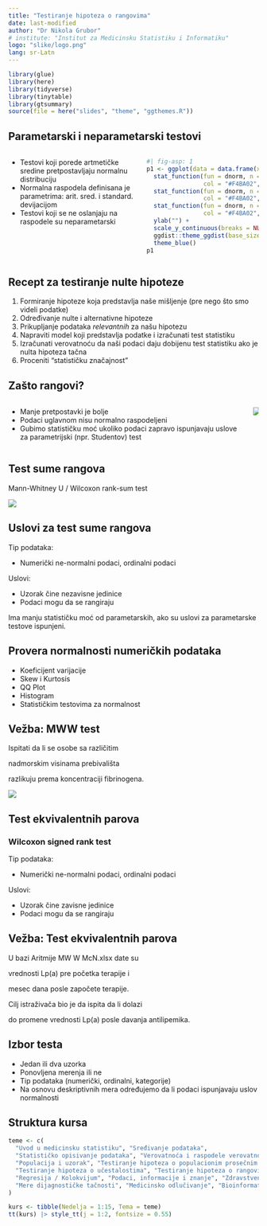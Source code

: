 ```yaml
---
title: "Testiranje hipoteza o rangovima"
date: last-modified
author: "Dr Nikola Grubor"
# institute: "Institut za Medicinsku Statistiku i Informatiku"
logo: "slike/logo.png"
lang: sr-Latn
---
```

```r
library(glue)
library(here)
library(tidyverse)
library(tinytable)
library(gtsummary)
source(file = here("slides", "theme", "ggthemes.R"))
```

## Parametarski i neparametarski testovi {.smaller}

:::: columns

::: {.column}

- Testovi koji porede artmetičke sredine pretpostavljaju normalnu distribuciju
- Normalna raspodela definisana je [parametrima]{.yellow}: arit. sred. i standard. devijacijom
- Testovi koji se ne oslanjaju na raspodele su [neparametarski]{.yellow}

:::

::: {.column}

```r
#| fig-asp: 1
p1 <- ggplot(data = data.frame(x = c(-5, 5)), aes(x)) +
  stat_function(fun = dnorm, n = 101, args = list(mean = 0, sd = 1),
                col = "#F4BA02", linewidth = 1) +
  stat_function(fun = dnorm, n = 101, args = list(mean = 0, sd = 2),
                col = "#F4BA02", linetype = 2, linewidth = 1) +
  stat_function(fun = dnorm, n = 101, args = list(mean = 0, sd = 3),
                col = "#F4BA02", linetype = 3, linewidth = 1) +
  ylab("") +
  scale_y_continuous(breaks = NULL) +
  ggdist::theme_ggdist(base_size = 18) +
  theme_blue()
p1
```


:::

::::

## Recept za testiranje nulte hipoteze

1. Formiranje [hipoteze]{.yellow} koja predstavlja naše mišljenje (pre nego što smo videli podatke)
2. Određivanje nulte i alternativne hipoteze
3. Prikupljanje podataka *relevantnih* za našu hipotezu
4. Napraviti model koji predstavlja podatke i izračunati [test statistiku]{.yellow}
5. Izračunati verovatnoću da naši podaci daju dobijenu test statistiku ako je nulta hipoteza tačna
6. Proceniti "statističku značajnost"

## Zašto rangovi?

:::: columns

::: {.column}

- Manje pretpostavki je bolje
- Podaci uglavnom nisu normalno raspodeljeni
- Gubimo statističku moć ukoliko podaci zapravo ispunjavaju uslove za parametrijski (npr. Studentov) test

:::

::: {.column}

![](slike/jenga.png)

:::

::::

## Test sume rangova

Mann-Whitney U / Wilcoxon rank-sum test

![](slike/sumrank.png){fig-align="center"}

## Uslovi za test sume rangova

Tip podataka:

- Numerički ne-normalni podaci, ordinalni podaci

Uslovi:

- Uzorak čine nezavisne jedinice
- Podaci mogu da se rangiraju

::: {.callout-warning}
Ima manju statističku moć od parametarskih, ako su uslovi za parametarske testove ispunjeni.
:::

## Provera normalnosti numeričkih podataka

- [Koeficijent varijacije]{.yellow}
- Skew i Kurtosis
- QQ Plot
- [Histogram]{.yellow}
- Statističkim testovima za normalnost

## Vežba: MWW test

::: {.r-fit-text}

Ispitati da li se osobe sa različitim

nadmorskim visinama prebivališta

razlikuju prema koncentraciji fibrinogena.

:::

![](slike/mwu.jpg){fig-align="center"}

## Test ekvivalentnih parova 

### Wilcoxon signed rank test

Tip podataka:

- Numerički ne-normalni podaci, ordinalni podaci

Uslovi:

- Uzorak čine [zavisne]{.yellow} jedinice
- Podaci mogu da se rangiraju

## Vežba: Test ekvivalentnih parova

::: {.r-fit-text}

U bazi [Aritmije MW W McN.xlsx]{.yellow} date su 

vrednosti Lp(a) pre početka terapije i 

mesec dana posle započete terapije. 

Cilj istraživača bio je da ispita da li dolazi 

do promene vrednosti Lp(a) posle davanja antilipemika.

:::

## Izbor testa

- Jedan ili dva uzorka
- Ponovljena merenja ili ne
- Tip podataka (numerički, ordinalni, kategorije)
- Na osnovu deskriptivnih mera određujemo da li podaci ispunjavaju uslov normalnosti

## Struktura kursa

```r
teme <- c(
  "Uvod u medicinsku statistiku", "Sređivanje podataka",
  "Statističko opisivanje podataka", "Verovatnoća i raspodele verovatnoća",
  "Populacija i uzorak", "Testiranje hipoteza o populacionim prosečnim vrednostima i proporcijama",
  "Testiranje hipoteza o učestalostima", "Testiranje hipoteza o rangovima", "Korelacija",
  "Regresija / Kolokvijum", "Podaci, informacije i znanje", "Zdravstveni informacioni sistem",
  "Mere dijagnostičke tačnosti", "Medicinsko odlučivanje", "Bioinformatika"
)

kurs <- tibble(Nedelja = 1:15, Tema = teme)
tt(kurs) |> style_tt(j = 1:2, fontsize = 0.55)
```
